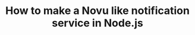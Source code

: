 ---
title: 'How to make a Novu like notification service in Node.js'
slug: post-5
publishedAt: 2024-01-20
draft: true
---